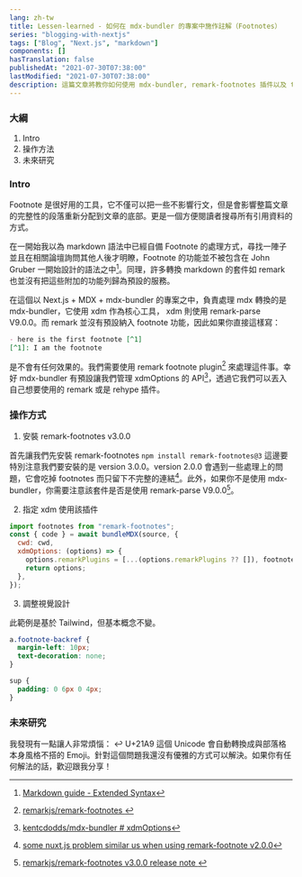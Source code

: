 ```yaml
---
lang: zh-tw
title: Lessen-learned - 如何在 mdx-bundler 的專案中施作註解（Footnotes）
series: "blogging-with-nextjs"
tags: ["Blog", "Next.js", "markdown"]
components: []
hasTranslation: false
publishedAt: "2021-07-30T07:38:00"
lastModified: "2021-07-30T07:38:00"
description: 這篇文章將教你如何使用 mdx-bundler, remark-footnotes 插件以及 tailwind css 來施作註記。
---
```


### 大綱

1. Intro
2. 操作方法
3. 未來研究

### Intro

Footnote 是很好用的工具，它不僅可以把一些不影響行文，但是會影響整篇文章的完整性的段落重新分配到文章的底部。更是一個方便閱讀者搜尋所有引用資料的方式。

在一開始我以為 markdown 語法中已經自備 Footnote 的處理方式，尋找一陣子並且在相關論壇詢問其他人後才明瞭，Footnote 的功能並不被包含在 John Gruber 一開始設計的語法之中[^1]。同理，許多轉換 markdown 的套件如 remark 也並沒有把這些附加的功能列歸為預設的服務。

在這個以 Next.js + MDX + mdx-bundler 的專案之中，負責處理 mdx 轉換的是 mdx-bundler，它使用 xdm 作為核心工具， xdm 則使用 remark-parse V9.0.0。而 remark 並沒有預設納入 footnote 功能，因此如果你直接這樣寫：

```md
- here is the first footnote [^1]
[^1]: I am the footnote
```

是不會有任何效果的。我們需要使用 remark footnote plugin[^2] 來處理這件事。幸好 mdx-bundler 有預設讓我們管理 xdmOptions 的 API[^3]，透過它我們可以丟入自己想要使用的 remark 或是 rehype 插件。

### 操作方式

1. 安裝 remark-footnotes v3.0.0

首先讓我們先安裝 remark-footnotes `npm install remark-footnotes@3` 這邊要特別注意我們要安裝的是 version 3.0.0。version 2.0.0 會遇到一些處理上的問題，它會吃掉 footnotes 而只留下不完整的連結[^4]。此外，如果你不是使用 mdx-bundler，你需要注意該套件是否是使用 remark-parse V9.0.0[^5]。

2. 指定 xdm 使用該插件

```js
import footnotes from "remark-footnotes";
const { code } = await bundleMDX(source, {
  cwd: cwd,
  xdmOptions: (options) => {
    options.remarkPlugins = [...(options.remarkPlugins ?? []), footnotes];
    return options;
  },
});
```

3. 調整視覺設計

此範例是基於 Tailwind，但基本概念不變。

```css
a.footnote-backref {
  margin-left: 10px;
  text-decoration: none;
}

sup {
  padding: 0 6px 0 4px;
}
```

### 未來研究

我發現有一點讓人非常煩惱： ↩ U+21A9 這個 Unicode 會自動轉換成與部落格本身風格不搭的 Emoji。針對這個問題我還沒有優雅的方式可以解決。如果你有任何解法的話，歡迎跟我分享！

[^1]: [Markdown guide - Extended Syntax](https://www.markdownguide.org/extended-syntax/#overview)
[^2]: [remarkjs/remark-footnotes ](https://github.com/remarkjs/remark-footnotes)
[^3]: [ kentcdodds/mdx-bundler # xdmOptions](https://github.com/kentcdodds/mdx-bundler#xdmoptions)
[^4]: [some nuxt.js problem similar us when using remark-footnote v2.0.0](https://codesandbox.io/s/busy-jennings-vbogj?file=/content/index.md)
[^5]: [remarkjs/remark-footnotes v3.0.0 release note ](https://github.com/remarkjs/remark-footnotes/releases/tag/3.0.0)
